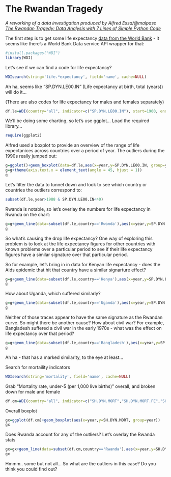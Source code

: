 The Rwandan Tragedy
========================================================

*A reworking of a data investigation produced by Alfred Essa/@malpaso [The Rwandan Tragedy: Data Analysis with 7 Lines of Simple Python Code](http://alfredessa.com/2013/05/the-rwandan-tragedy-data-analysis-with-7-lines-of-simple-python-code/)*


The first step is to get some life expectancy [data from the World Bank](http://datacatalog.worldbank.org/) - it seems like there's a World Bank Data service API wrapper for that:

```r
#install.packages("WDI")
library(WDI)
```

Let's see if we can find a code for life expectancy?
```r
WDIsearch(string='life.*expectancy', field='name', cache=NULL)
```

Ah ha, seems like "SP.DYN.LE00.IN" (Life expectancy at birth, total (years)) will do it...

(There are also codes for life expectancy for males and females separately)

```r
df.le=WDI(country="all", indicator=c("SP.DYN.LE00.IN"), start=1900, end=2012)

```

We'll be doing some charting, so let's use ggplot... Load the required library...
```r
require(ggplot2)
```

Alfred used a boxplot to provide an overview of the range of life expectanices across countries over a period of year. The outliers during the 1990s really jumped out:

```r
g=ggplot()+geom_boxplot(data=df.le,aes(x=year,y=SP.DYN.LE00.IN, group=year)) 
g=g+theme(axis.text.x = element_text(angle = 45, hjust = 1))
g
``` 

Let's filter the data to tunnel down and look to see which country or countries  the outliers correspond to:

```r
subset(df.le,year>1988 & SP.DYN.LE00.IN<40)
```

Rwanda is notable, so let's overlay the numbers for life expectancy in Rwanda on the chart:

```r
g=g+geom_line(data=subset(df.le,country=='Rwanda'),aes(x=year,y=SP.DYN.LE00.IN),col='red')
g
``` 

So what's causing the drop life expectancy? One way of exploring this problem is to look at the life expectancy figures for other countries with known problems over a particular period to see if their life expectancy figures have a similar signature over that particular period.

So for example, let's bring in in data for Kenyan life expectancy - does the Aids epidemic that hit that country have a similar signarture effect?

```r
g=g+geom_line(data=subset(df.le,country=='Kenya'),aes(x=year,y=SP.DYN.LE00.IN),col='green')
g
``` 
How about Uganda, which suffered similarly?

```r
g=g+geom_line(data=subset(df.le,country=='Uganda'),aes(x=year,y=SP.DYN.LE00.IN),col='blue')
g
``` 
Neither of those traces appear to have the same signature as the Rwandan curve. So might there be another cause? How about civil war? For example, Bangladesh suffered a civil war in the early 1970s - what was the effect on life expectancy over that period?
```r
g=g+geom_line(data=subset(df.le,country=='Bangladesh'),aes(x=year,y=SP.DYN.LE00.IN),col='purple')
g
```
Ah ha - that has a marked similarity, to the eye at least...

Search for mortaility indicators
```r
WDIsearch(string='mortality', field='name', cache=NULL)
```
Grab "Mortality rate, under-5 (per 1,000 live births)" overall, and broken down for male and female
```r
df.cm=WDI(country="all", indicator=c("SH.DYN.MORT","SH.DYN.MORT.FE","SH.DYN.MORT.MA"), start=1900, end=2009)
``` 
Overall boxplot
```r
gx=ggplot(df.cm)+geom_boxplot(aes(x=year,y=SH.DYN.MORT, group=year))
gx
```
Does Rwanda account for any of the outliers? Let's overlay the Rwanda stats
```r
gx=gx+geom_line(data=subset(df.cm,country=='Rwanda'),aes(x=year,y=SH.DYN.MORT),col='red')
gx
``` 


Hmmm.. some but not all... So what are the outliers in this case? Do you think you could find out?